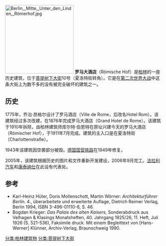 [[File:Berlin,_Mitte,_Unter_den_Linden,_Römerhof.jpg|220px]]
'''罗马大酒店'''（Römische Hof）是[[柏林|柏林]]的一座历史建筑，位于[[菩提树下大街|菩提树下大街]]10号（夏洛特街转角）。它是在[[第二次世界大战|第二次世界大战]]中这条大街上为数不多的没有被完全破坏的建筑之一。

== 历史 ==
1775年，乔治·昂格尔设计了罗马酒店（Ville de Rome，后改名Hotel Rom）。该建筑经过多次改建，在1876年完成罗马大酒店（Grand Hotel de Rome）。该建筑于1910年拆除，由柏林建筑师库尔特·伯恩特在原址兴建今天的罗马大酒店（Römischer Hof），于1911年7月完成。建筑的主入口是在夏洛特街（Charlottenstraße）。

1943年该建筑因空袭部分被毁。[[德国国营铁路|德国国营铁路]]在1949年修复。

2005年，该建筑根据历史的图片和文件重新开发建设，2006年9月完工。[[法拉利汽车|法拉利汽车]]和[[康泰纳仕|康泰纳仕]]在此设有代表处。

== 参考 ==
* Karl-Heinz Hüter, Doris Mollenschott, Martin Wörner: ''Architekturführer Berlin.'' 4., überarbeitete und erweiterte Auflage, Dietrich Reimer Verlag, Berlin 1994, ISBN 3-496-01110-6, S. 46.
* Bogdan Krieger: ''Das Palais des alten Kaisers'', Sonderabdruck aus Velhagen & Klasings Monatsheften, 40. Jahrgang 1925/26, 11. Heft, Juli 1926 (S. 521-536), Faksimile druck. Mit einem Begleittext von [Hans-Werner] Klünner, Archiv-Verlag, Braunschweig 1990.
<references/>
[[分类:柏林建筑物|分类:柏林建筑物]]
[[分类:菩提树下大街|分类:菩提树下大街]]